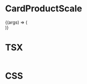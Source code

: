 
<Meta title="Components/Cards/CardProductScale" component={CardProductScale} />

# CardProductScale

<Canvas>
  <Story name="CardProductScale">
    {(args) => (
      <div
        style={{ display: "flex", justifyContent: "center", marginTop: "3rem" }}
      >
        <CardProductScale {...args} />
      </div>
    )}
  </Story>
</Canvas>

# TSX

```tsx

```

# CSS

```css

```
